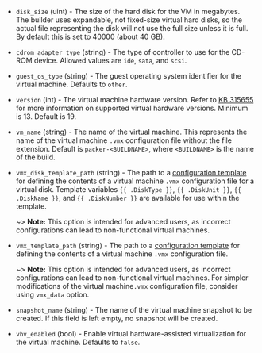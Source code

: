 <!-- Code generated from the comments of the Config struct in builder/vmware/iso/config.go; DO NOT EDIT MANUALLY -->

- `disk_size` (uint) - The size of the hard disk for the VM in megabytes.
  The builder uses expandable, not fixed-size virtual hard disks, so the
  actual file representing the disk will not use the full size unless it
  is full. By default this is set to 40000 (about 40 GB).

- `cdrom_adapter_type` (string) - The type of controller to use for the CD-ROM device.
  Allowed values are `ide`, `sata`, and `scsi`.

- `guest_os_type` (string) - The guest operating system identifier for the virtual machine.
  Defaults to `other`.

- `version` (int) - The virtual machine hardware version. Refer to [KB 315655](https://knowledge.broadcom.com/external/article?articleNumber=315655)
  for more information on supported virtual hardware versions.
  Minimum is 13. Default is 19.

- `vm_name` (string) - The name of the virtual machine. This represents the name of the virtual
  machine `.vmx` configuration file without the file extension.
  Default is `packer-<BUILDNAME>`, where `<BUILDNAME>` is the name of the
  build.

- `vmx_disk_template_path` (string) - The path to a [configuration template](/packer/docs/templates/legacy_json_templates/engine)
  for defining the contents of a virtual machine `.vmx` configuration file
  for a virtual disk. Template variables `{{ .DiskType }}`, `{{ .DiskUnit }}`,
  `{{ .DiskName }}`, and `{{ .DiskNumber }}` are available for use within
  the template.
  
  ~> **Note:** This option is intended for advanced users, as incorrect
  configurations can lead to non-functional virtual machines.

- `vmx_template_path` (string) - The path to a [configuration template](/packer/docs/templates/legacy_json_templates/engine)
  for defining the contents of a virtual machine `.vmx` configuration file.
  
  ~> **Note:** This option is intended for advanced users, as incorrect
  configurations can lead to non-functional virtual machines. For simpler
  modifications of the virtual machine`.vmx` configuration file, consider
  using `vmx_data` option.

- `snapshot_name` (string) - The name of the virtual machine snapshot to be created.
  If this field is left empty, no snapshot will be created.

- `vhv_enabled` (bool) - Enable virtual hardware-assisted virtualization for the virtual machine.
  Defaults to `false`.

<!-- End of code generated from the comments of the Config struct in builder/vmware/iso/config.go; -->
